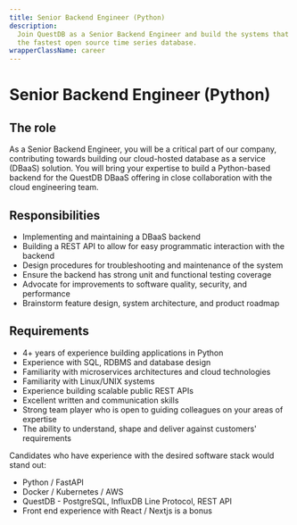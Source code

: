 ```yaml
---
title: Senior Backend Engineer (Python)
description:
  Join QuestDB as a Senior Backend Engineer and build the systems that support
  the fastest open source time series database.
wrapperClassName: career
---
```



<h1>Senior Backend Engineer (Python)</h1>

<AboutQuestdb />

<h2>The role</h2>

As a Senior Backend Engineer, you will be a critical part of our
company, contributing towards building our cloud-hosted database
as a service (DBaaS) solution. You will bring your expertise to build a
Python-based backend for the QuestDB DBaaS offering in close collaboration with
the cloud engineering team.

<h2>Responsibilities</h2>

- Implementing and maintaining a DBaaS backend
- Building a REST API to allow for easy programmatic interaction with the
  backend
- Design procedures for troubleshooting and maintenance of the system
- Ensure the backend has strong unit and functional testing coverage
- Advocate for improvements to software quality, security, and performance
- Brainstorm feature design, system architecture, and product roadmap

<h2>Requirements</h2>

- 4+ years of experience building applications in Python
- Experience with SQL, RDBMS and database design
- Familiarity with microservices architectures and cloud technologies
- Familiarity with Linux/UNIX systems
- Experience building scalable public REST APIs
- Excellent written and communication skills
- Strong team player who is open to guiding colleagues on your areas of
  expertise
- The ability to understand, shape and deliver against customers' requirements

Candidates who have experience with the desired software stack would stand out:

- Python / FastAPI
- Docker / Kubernetes / AWS
- QuestDB - PostgreSQL, InfluxDB Line Protocol, REST API
- Front end experience with React / Nextjs is a bonus

<WhatWeOffer />

<WorkingAtQuestdb />

<CareerButton
  title="Senior Backend Engineer"
  bambooUrl="https://questdb.bamboohr.com/jobs/view.php?id=30&source=aWQ9MTM%3D"
/>

